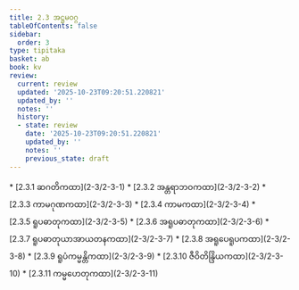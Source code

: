 ```yaml
---
title: 2.3 အဋ္ဌမဝဂ္ဂ
tableOfContents: false
sidebar:
  order: 3
type: tipitaka
basket: ab
book: kv
review:
  current: review
  updated: '2025-10-23T09:20:51.220821'
  updated_by: ''
  notes: ''
  history:
  - state: review
    date: '2025-10-23T09:20:51.220821'
    updated_by: ''
    notes: ''
    previous_state: draft
---
```



<ReviewStatus review={frontmatter.review} showDetails={true} />

<HypothesisAnnotation frontmatter={frontmatter} />

<DynamicBreadcrumb />



<TableOfContents book="kv" section="2.3">
* [2.3.1 ဆဂတိကထာ](2-3/2-3-1)
* [2.3.2 အန္တရာဘဝကထာ](2-3/2-3-2)
* [2.3.3 ကာမဂုဏကထာ](2-3/2-3-3)
* [2.3.4 ကာမကထာ](2-3/2-3-4)
* [2.3.5 ရူပဓာတုကထာ](2-3/2-3-5)
* [2.3.6 အရူပဓာတုကထာ](2-3/2-3-6)
* [2.3.7 ရူပဓာတုယာအာယတနကထာ](2-3/2-3-7)
* [2.3.8 အရူပေရူပကထာ](2-3/2-3-8)
* [2.3.9 ရူပံကမ္မန္တိကထာ](2-3/2-3-9)
* [2.3.10 ဇီဝိတိန္ဒြိယကထာ](2-3/2-3-10)
* [2.3.11 ကမ္မဟေတုကထာ](2-3/2-3-11)
</TableOfContents>